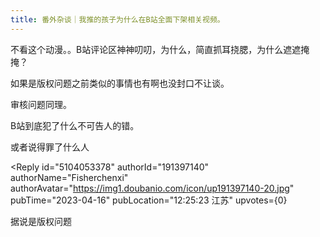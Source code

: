 ```yaml
---
title: 番外杂谈｜我推的孩子为什么在B站全面下架相关视频。
---
```



<Forum groupName="动画番剧" groupUrl="https://www.douban.com/group/596353/" archivedAt="2025-05-16T14:36:50.941Z">
  <Post
    id="286835510"
    title="番外杂谈｜我推的孩子为什么在B站全面下架相关视频。"
    url="https://www.douban.com/group/topic/286835510/?_spm_id=MjM4Mjk5MzM2"
    pubTime="2023-04-17"
    highlightUserId="191397140"
  >
不看这个动漫。。B站评论区神神叨叨，为什么，简直抓耳挠腮，为什么遮遮掩掩？

如果是版权问题之前类似的事情也有啊也没封口不让谈。

审核问题同理。

B站到底犯了什么不可告人的错。

或者说得罪了什么人

<Reply
  id="5104053378"
  authorId="191397140"
  authorName="Fisherchenxi"
  authorAvatar="https://img1.doubanio.com/icon/up191397140-20.jpg"
  pubTime="2023-04-16"
  pubLocation="12:25:23 江苏"
  upvotes={0}
>
据说是版权问题
</Reply>
  </Post>
</Forum>
